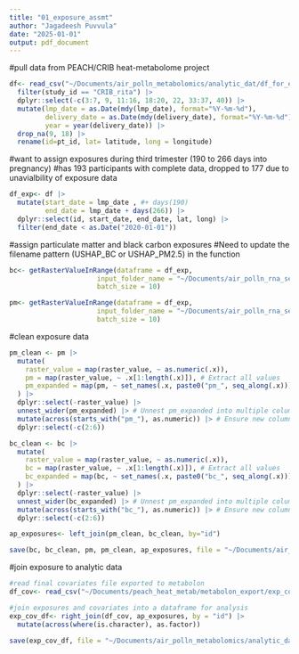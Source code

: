 ```yaml
---
title: "01_exposure_assmt"
author: "Jagadeesh Puvvula"
date: "2025-01-01"
output: pdf_document
---
```


#pull data from PEACH/CRIB heat-metabolome project
```r
df<- read_csv("~/Documents/air_polln_metabolomics/analytic_dat/df_for_exposures.csv") |>
  filter(study_id == "CRIB_rita") |>
  dplyr::select(-c(3:7, 9, 11:16, 18:20, 22, 33:37, 40)) |>
  mutate(lmp_date = as.Date(mdy(lmp_date), format="%Y-%m-%d"),
         delivery_date = as.Date(mdy(delivery_date), format="%Y-%m-%d"),
         year = year(delivery_date)) |>
  drop_na(9, 18) |>
  rename(id=pt_id, lat= latitude, long = longitude) 
```

#want to assign exposures during third trimester (190 to 266 days into pregnancy)
#has 193 participants with complete data, dropped to 177 due to unavialbility of exposure data
```r
df_exp<- df |>
  mutate(start_date = lmp_date , #+ days(190)
         end_date = lmp_date + days(266)) |>
  dplyr::select(id, start_date, end_date, lat, long) |>
  filter(end_date < as.Date("2020-01-01"))
```

#assign particulate matter and black carbon exposures
#Need to update the filename pattern (USHAP_BC or USHAP_PM2.5) in the function
```r
bc<- getRasterValueInRange(dataframe = df_exp,
                      input_folder_name = "~/Documents/air_polln_rna_seq/BC_1km_2000_2020",
                      batch_size = 10)

pm<- getRasterValueInRange(dataframe = df_exp,
                      input_folder_name = "~/Documents/air_polln_rna_seq/PM_1km_2000_2020",
                      batch_size = 10)
```

#clean exposure data
```r
pm_clean <- pm |>
  mutate(
    raster_value = map(raster_value, ~ as.numeric(.x)),
    pm = map(raster_value, ~ .x[1:length(.x)]), # Extract all values
    pm_expanded = map(pm, ~ set_names(.x, paste0("pm_", seq_along(.x)))) # Add unique names
  ) |>
  dplyr::select(-raster_value) |> 
  unnest_wider(pm_expanded) |> # Unnest pm_expanded into multiple columns
  mutate(across(starts_with("pm_"), as.numeric)) |> # Ensure new columns are numeric
  dplyr::select(-c(2:6))

bc_clean <- bc |>
  mutate(
    raster_value = map(raster_value, ~ as.numeric(.x)),
    bc = map(raster_value, ~ .x[1:length(.x)]), # Extract all values
    bc_expanded = map(bc, ~ set_names(.x, paste0("bc_", seq_along(.x)))) # Add unique names
  ) |>
  dplyr::select(-raster_value) |> 
  unnest_wider(bc_expanded) |> # Unnest pm_expanded into multiple columns
  mutate(across(starts_with("bc_"), as.numeric)) |> # Ensure new columns are numeric 
  dplyr::select(-c(2:6))

ap_exposures<- left_join(pm_clean, bc_clean, by="id")

save(bc, bc_clean, pm, pm_clean, ap_exposures, file = "~/Documents/air_polln_metabolomics/analytic_dat/exposure_assmnt/exposure_data.rda")
```

#join exposure to analytic data
```r
#read final covariates file exported to metabolon
df_cov<- read_csv("~/Documents/peach_heat_metab/metabolon_export/exp_cov_for_metabolon_dec3.csv") 

#join exposures and covariates into a dataframe for analysis
exp_cov_df<- right_join(df_cov, ap_exposures, by = "id") |>
  mutate(across(where(is.character), as.factor))

save(exp_cov_df, file = "~/Documents/air_polln_metabolomics/analytic_dat/exp_cov_df.rda")
```





